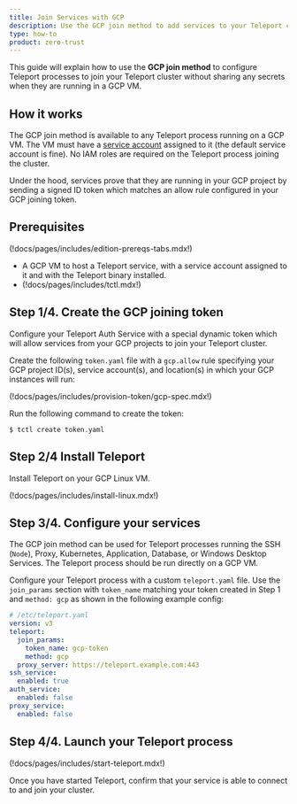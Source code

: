 ```yaml
---
title: Join Services with GCP
description: Use the GCP join method to add services to your Teleport cluster.
type: how-to
product: zero-trust
---
```


This guide will explain how to use the **GCP join method** to configure Teleport
processes to join your Teleport cluster without sharing any secrets when they
are running in a GCP VM.

## How it works

The GCP join method is available to any Teleport process running on a GCP VM.
The VM must have a
[service account](https://cloud.google.com/compute/docs/access/create-enable-service-accounts-for-instances)
assigned to it (the default service account is fine). No IAM roles are required
on the Teleport process joining the cluster.

Under the hood, services prove that they are running in your GCP project by
sending a signed ID token which matches an allow rule configured in your GCP
joining token.

## Prerequisites

(!docs/pages/includes/edition-prereqs-tabs.mdx!)

- A GCP VM to host a Teleport service, with a service account assigned to it
  and with the Teleport binary installed.
- (!docs/pages/includes/tctl.mdx!)

## Step 1/4. Create the GCP joining token

Configure your Teleport Auth Service with a special dynamic token which will
allow services from your GCP projects to join your Teleport cluster.

Create the following `token.yaml` file with a `gcp.allow` rule specifying your GCP
project ID(s), service account(s), and location(s) in which your GCP instances
will run:

(!docs/pages/includes/provision-token/gcp-spec.mdx!)

Run the following command to create the token:

```code
$ tctl create token.yaml
```

## Step 2/4 Install Teleport

Install Teleport on your GCP Linux VM.

(!docs/pages/includes/install-linux.mdx!)

## Step 3/4. Configure your services

The GCP join method can be used for Teleport processes running the SSH (`Node`), Proxy,
Kubernetes, Application, Database, or Windows Desktop Services. The Teleport
process should be run directly on a GCP VM.

Configure your Teleport process with a custom `teleport.yaml` file. Use the
`join_params` section with `token_name` matching your token created in Step 1
and `method: gcp` as shown in the following example config:

```yaml
# /etc/teleport.yaml
version: v3
teleport:
  join_params:
    token_name: gcp-token
    method: gcp
  proxy_server: https://teleport.example.com:443
ssh_service:
  enabled: true
auth_service:
  enabled: false
proxy_service:
  enabled: false
```

## Step 4/4. Launch your Teleport process

(!docs/pages/includes/start-teleport.mdx!)

Once you have started Teleport, confirm that your service is able to connect to
and join your cluster.
